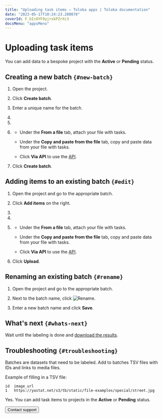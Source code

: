 ```yaml
---
title: "Uploading task items — Toloka apps | Toloka documentation"
date: "2023-05-17T10:24:23.280078"
coverId: F_bIcOYF9yjrxkPZrXc3
docsMenu: "appsMenu"
---
```



# Uploading task items

You can add data to a bespoke project with the **Active** or **Pending** status.

## Creating a new batch `{#new-batch}`

1. Open the project.

1. Click **Create batch**.

1. Enter a unique name for the batch.

1. <TolokaAppsQueue/>

1. <TolokaAppsTemplate/>

1. <TolokaAppsUploadData/>

    - Under the **From a file** tab, attach your file with tasks.

    - Under the **Copy and paste from the file** tab, copy and paste data from your file with tasks.

    - Click **Via API** to use the [API](https://toloka.ai/docs/api/apps-reference/).

1. Click **Create batch**.

## Adding items to an existing batch `{#edit}`
1. Open the project and go to the appropriate batch.

1. Click **Add items** on the right.

1. <TolokaAppsQueue/>

1. <TolokaAppsTemplate/>

1. <TolokaAppsUploadData/>

    - Under the **From a file** tab, attach your file with tasks.

    - Under the **Copy and paste from the file** tab, copy and paste data from your file with tasks.

    - Click **Via API** to use the [API](https://toloka.ai/docs/api/apps-reference/).

1. Click **Upload**.

## Renaming an existing batch `{#rename}`
1. Open the project and go to the appropriate batch.

1. Next to the batch name, click <img src="https://tlkfrontprod.azureedge.net/portal-production/static/uploaded/images/1675425164853/1675425164853_original_svg.svg" alt="Rename" />.

1. Enter a new batch name and click **Save**.

## What's next `{#whats-next}`

Wait until the labeling is done and [download the results](/docs/apps/download-results).

## Troubleshooting `{#troubleshooting}`

<Cut title="What should I add to a batch?">

Batches are datasets that need to be labeled. Add to batches TSV files with IDs and links to media files.

Example of filling in a TSV file:

```
id  image_url
1   https://yastat.net/s3/tb/static/file-examples/special/street.jpg
```

</Cut>

<Cut title="My project is being moderated. Can I add task items to it?">

Yes. You can add task items to projects in the **Active** or **Pending** status.

</Cut>

<Button themeColor="light" view="default" size="l" type="link" url="/docs/guide/troubleshooting/support?form-source=apps-add-task">Contact support</Button>